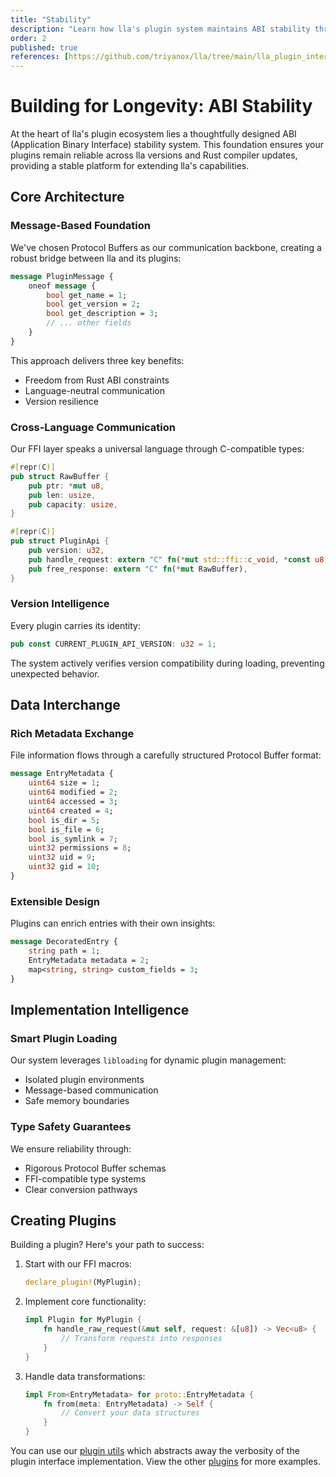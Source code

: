 ```yaml
---
title: "Stability"
description: "Learn how lla's plugin system maintains ABI stability through Protocol Buffers and FFI layers. Understand how plugins can remain compatible across different lla versions and Rust compiler versions through careful API design and message-based communication patterns."
order: 2
published: true
references: [https://github.com/triyanox/lla/tree/main/lla_plugin_interface]
---
```

# Building for Longevity: ABI Stability

At the heart of lla's plugin ecosystem lies a thoughtfully designed ABI (Application Binary Interface) stability system. This foundation ensures your plugins remain reliable across lla versions and Rust compiler updates, providing a stable platform for extending lla's capabilities.

## Core Architecture

### Message-Based Foundation

We've chosen Protocol Buffers as our communication backbone, creating a robust bridge between lla and its plugins:

```protobuf
message PluginMessage {
    oneof message {
        bool get_name = 1;
        bool get_version = 2;
        bool get_description = 3;
        // ... other fields
    }
}
```

This approach delivers three key benefits:
- Freedom from Rust ABI constraints
- Language-neutral communication
- Version resilience

### Cross-Language Communication

Our FFI layer speaks a universal language through C-compatible types:

```rust
#[repr(C)]
pub struct RawBuffer {
    pub ptr: *mut u8,
    pub len: usize,
    pub capacity: usize,
}

#[repr(C)]
pub struct PluginApi {
    pub version: u32,
    pub handle_request: extern "C" fn(*mut std::ffi::c_void, *const u8, usize) -> RawBuffer,
    pub free_response: extern "C" fn(*mut RawBuffer),
}
```

### Version Intelligence

Every plugin carries its identity:

```rust
pub const CURRENT_PLUGIN_API_VERSION: u32 = 1;
```

The system actively verifies version compatibility during loading, preventing unexpected behavior.

## Data Interchange

### Rich Metadata Exchange

File information flows through a carefully structured Protocol Buffer format:

```protobuf
message EntryMetadata {
    uint64 size = 1;
    uint64 modified = 2;
    uint64 accessed = 3;
    uint64 created = 4;
    bool is_dir = 5;
    bool is_file = 6;
    bool is_symlink = 7;
    uint32 permissions = 8;
    uint32 uid = 9;
    uint32 gid = 10;
}
```

### Extensible Design

Plugins can enrich entries with their own insights:

```protobuf
message DecoratedEntry {
    string path = 1;
    EntryMetadata metadata = 2;
    map<string, string> custom_fields = 3;
}
```

## Implementation Intelligence

### Smart Plugin Loading

Our system leverages `libloading` for dynamic plugin management:
- Isolated plugin environments
- Message-based communication
- Safe memory boundaries

### Type Safety Guarantees

We ensure reliability through:
- Rigorous Protocol Buffer schemas
- FFI-compatible type systems
- Clear conversion pathways

## Creating Plugins

Building a plugin? Here's your path to success:

1. Start with our FFI macros:
   ```rust
   declare_plugin!(MyPlugin);
   ```

2. Implement core functionality:
   ```rust
   impl Plugin for MyPlugin {
       fn handle_raw_request(&mut self, request: &[u8]) -> Vec<u8> {
           // Transform requests into responses
       }
   }
   ```

3. Handle data transformations:
   ```rust
   impl From<EntryMetadata> for proto::EntryMetadata {
       fn from(meta: EntryMetadata) -> Self {
           // Convert your data structures
       }
   }
   ```

You can use our [plugin utils](https://github.com/triyanox/lla/tree/main/lla_plugin_utils) which abstracts away the verbosity of the plugin interface implementation. View the other [plugins](https://github.com/triyanox/lla/tree/main/plugins) for more examples.